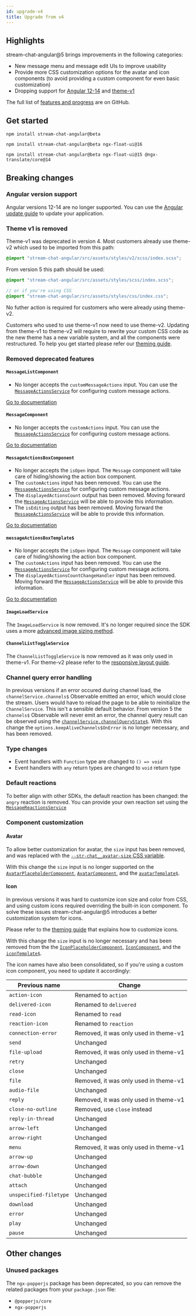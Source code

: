 ```yaml
---
id: upgrade-v4
title: Upgrade from v4
---
```



## Highlights

stream-chat-angular@5 brings improvements in the following categories:

- New message menu and message edit UIs to improve usability
- Provide more CSS customization options for the avatar and icon components (to avoid providing a custom component for even basic customization)
- Dropping support for [Angular 12-14](https://getstream.io/chat/docs/sdk/angular/basics/angular-version-support/) and [theme-v1](https://getstream.io/chat/docs/sdk/angular/concepts/themeing/)

The full list of [features and progress](https://github.com/GetStream/stream-chat-angular/issues/584) are on GitHub.

## Get started

<Tabs groupId="examples">
<TabItem value="Angular17" label="Angular 17">

```
npm install stream-chat-angular@beta
```

</TabItem>
<TabItem value="Angular16" label="Angular 16">

```
npm install stream-chat-angular@beta ngx-float-ui@16
```

</TabItem>
<TabItem value="Angular15" label="Angular 15">

```
npm install stream-chat-angular@beta ngx-float-ui@15 @ngx-translate/core@14
```

</TabItem>
</Tabs>

## Breaking changes

### Angular version support

Angular versions 12-14 are no longer supported. You can use the [Angular update guide](https://update.angular.io/) to update your application.

### Theme v1 is removed

Theme-v1 was deprecated in version 4. Most customers already use theme-v2 which used to be imported from this path:

```scss
@import "stream-chat-angular/src/assets/styles/v2/scss/index.scss";
```

From version 5 this path should be used:

```scss
@import "stream-chat-angular/src/assets/styles/scss/index.scss";

// or if you're using CSS
@import "stream-chat-angular/src/assets/styles/css/index.css";
```

No futher action is required for customers who were already using theme-v2.

Customers who used to use theme-v1 now need to use theme-v2. Updating from theme-v1 to theme-v2 will require to rewrite your custom CSS code as the new theme has a new variable system, and all the components were restructured. To help you get started please refer our [theming guide](../theming/introduction.mdx).

### Removed deprecated features

#### `MessageListComponent`

- No longer accepts the `customMessageActions` input. You can use the [`MessageActionsService`](../../services/MessageActionsService/#customactions) for configuring custom message actions.

[Go to documentation](../../components/MessageListComponent)

#### `MessageComponent`

- No longer accepts the `customActions` input. You can use the [`MessageActionsService`](../../services/MessageActionsService/#customactions) for configuring custom message actions.

[Go to documentation](../../components/MessageComponent)

#### `MessageActionsBoxComponent`

- No longer accepts the `isOpen` input. The `Message` component will take care of hiding/showing the action box component.
- The `customActions` input has been removed. You can use the [`MessageActionsService`](../../services/MessageActionsService/#customactions) for configuring custom message actions.
- The `displayedActionsCount` output has been removed. Moving forward the [`MessageActionsService`](../../services/MessageActionsService/#customactions) will be able to provide this information.
- The `isEditing` output has been removed. Moving forward the [`MessageActionsService`](../../services/MessageActionsService/#customactions) will be able to provide this information.

[Go to documentation](../../components/MessageActionsBoxComponent)

#### `messageActionsBoxTemplate$`

- No longer accepts the `isOpen` input. The `Message` component will take care of hiding/showing the action box component.
- The `customActions` input has been removed. You can use the [`MessageActionsService`](../../services/MessageActionsService/#customactions) for configuring custom message actions.
- The `displayedActionsCountChangeHandler` input has been removed. Moving forward the [`MessageActionsService`](../../services/MessageActionsService/#customactions) will be able to provide this information.

[Go to documentation](../../services/CustomTemplatesService/#messageactionsboxtemplate)

#### `ImageLoadService`

The `ImageLoadService` is now removed. It's no longer required since the SDK uses a more [advanced image sizing method](../../components/AttachmentListComponent/#image-and-video-sizing).

#### `ChannelListToggleService`

The `ChannelListToggleService` is now removed as it was only used in theme-v1. For theme-v2 please refer to the [responsive layout guide](../code-examples/responsive-layout.mdx).

### Channel query error handling

In previous versions if an error occured during channel load, the `channelService.channels$` Observable emitted an error, which would close the stream. Users would have to reload the page to be able to reinitialize the `ChannelService`. This isn't a sensible default behavior. From version 5 the `channels$` Observable will never emit an error, the channel query result can be observed using the [`channelService.channelQueryState$`](../../services/ChannelService/#channelquerystate). With this change the `options.keepAliveChannels$OnError` is no longer necessary, and has been removed.

### Type changes

- Event handlers with `Function` type are changed to `() => void`
- Event handlers with `any` return types are changed to `void` return type

### Default reactions

To better align with other SDKs, the default reaction has been changed: the `angry` reaction is removed. You can provide your own reaction set using the [`MessageReactionsService`](../../services/MessageReactionsService/#reactions)

### Component customization

#### Avatar

To allow better customization for avatar, the `size` input has been removed, and was replaced with the [`--str-chat__avatar-size` CSS variable](../../theming/component-variables/#avatar).

With this change the `size` input is no longer supported on the [`AvatarPlaceholderComponent`](../../components/AvatarPlaceholderComponent), [`AvatarComponent`](../../components/AvatarComponent), and the [`avatarTemplate$`](../../services/CustomTemplatesService/#avatartemplate).

#### Icon

In previous versions it was hard to customize icon size and color from CSS, and using custom icons required overriding the built-in icon component. To solve these issues stream-chat-angular@5 introduces a better customization system for icons.

Please refer to the [theming guide](../../theming/themingv2/#custom-icons) that explains how to customize icons.

With this change the `size` input is no longer necessary and has been removed from the the [`IconPlaceholderComponent`](../../components/IconPlaceHolderComponent), [`IconComponent`](../../components/IconComponent), and the [`iconTemplate$`](../../services/CustomTemplatesService/#icontemplate).

The icon names have also been consolidated, so if you're using a custom icon component, you need to update it accordingly:

| Previous name          | Change                                |
| ---------------------- | ------------------------------------- |
| `action-icon`          | Renamed to `action`                   |
| `delivered-icon`       | Renamed to `delivered`                |
| `read-icon`            | Renamed to `read`                     |
| `reaction-icon`        | Renamed to `reaction`                 |
| `connection-error`     | Removed, it was only used in theme-v1 |
| `send`                 | Unchanged                             |
| `file-upload`          | Removed, it was only used in theme-v1 |
| `retry`                | Unchanged                             |
| `close`                | Unchanged                             |
| `file`                 | Removed, it was only used in theme-v1 |
| `audio-file`           | Unchanged                             |
| `reply`                | Removed, it was only used in theme-v1 |
| `close-no-outline`     | Removed, use `close` instead          |
| `reply-in-thread`      | Unchanged                             |
| `arrow-left`           | Unchanged                             |
| `arrow-right`          | Unchanged                             |
| `menu`                 | Removed, it was only used in theme-v1 |
| `arrow-up`             | Unchanged                             |
| `arrow-down`           | Unchanged                             |
| `chat-bubble`          | Unchanged                             |
| `attach`               | Unchanged                             |
| `unspecified-filetype` | Unchanged                             |
| `download`             | Unchanged                             |
| `error`                | Unchanged                             |
| `play`                 | Unchanged                             |
| `pause`                | Unchanged                             |

## Other changes

### Unused packages

The `ngx-popperjs` package has been deprecated, so you can remove the related packages from your `package.json` file:

- `@popperjs/core`
- `ngx-popperjs`
